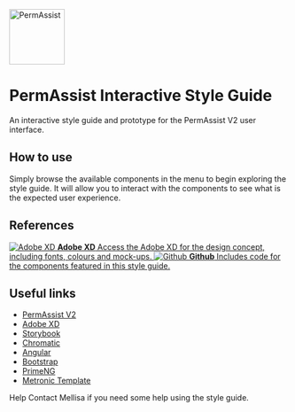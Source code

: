 

<Meta title="Introduction" />

<style>
  {`
    h1, .lead {
      margin-right: 120px !important;
    }

    .logo {
      position: absolute;
      top: 3em;
      right: 3em;
      width: 100px;
      height: auto;
    }

    .subheading {
      --mediumdark: '#999999';
      font-weight: 900;
      font-size: 13px;
      color: #999;
      letter-spacing: 6px;
      line-height: 24px;
      text-transform: uppercase;
      margin-bottom: 12px;
      margin-top: 40px;
    }

    .lead {
      font-size: 1.25em;
      font-weight: normal;
      margin-bottom: 2rem;
    }

    .link-list {
      display: grid;
      grid-template-columns: 1fr;
      row-gap: 10px;
    }

    @media (min-width: 620px) {
      .link-list {
        row-gap: 20px;
        column-gap: 20px;
        grid-template-columns: 1fr 1fr;
      }
    }

    @media all and (-ms-high-contrast:none) {
    .link-list {
        display: -ms-grid;
        -ms-grid-columns: 1fr 1fr;
        -ms-grid-rows: 1fr 1fr;
      }
    }

    .link-item {
      display: block;
      padding: 20px 30px 20px 15px;
      border: 1px solid #00000010;
      border-radius: 5px;
      transition: background 150ms ease-out, border 150ms ease-out, transform 150ms ease-out;
      color: #333333;
      display: flex;
      align-items: flex-start;
    }

    .link-item:hover {
      border-color: #1EA7FD50;
      transform: translate3d(0, -3px, 0);
      box-shadow: rgba(0, 0, 0, 0.08) 0 3px 10px 0;
    }

    .link-item:active {
      border-color: #1EA7FD;
      transform: translate3d(0, 0, 0);
    }

    .link-item strong {
      font-weight: 700;
      display: block;
      margin-bottom: 2px;
    }

    .link-item img {
      height: 40px;
      width: 40px;
      margin-right: 15px;
      flex: none;
    }

    .link-item span {
      font-size: 14px;
      line-height: 20px;
    }

    .tip {
      display: inline-block;
      border-radius: 1em;
      font-size: 11px;
      line-height: 12px;
      font-weight: 700;
      background: #E7FDD8;
      color: #66BF3C;
      padding: 4px 12px;
      margin-right: 10px;
      vertical-align: top;
    }

    .tip-wrapper {
      font-size: 13px;
      line-height: 20px;
      margin-top: 40px;
      margin-bottom: 40px;
    }

    .tip-wrapper code {
      font-size: 12px;
      display: inline-block;
    }
  `}
</style>

<img src={Logo} alt="PermAssist" width="100" class="logo" />

# PermAssist Interactive Style Guide
<p class="lead">An interactive style guide and prototype for the PermAssist V2 user interface.</p>

## How to use
Simply browse the available components in the menu to begin exploring the style guide. It will allow you to interact with the components to see what is the expected user experience.

## References

<div className="link-list">
  <a
    className="link-item"
    href="https://xd.adobe.com/view/7f569b40-59db-4768-a66d-77aebb9e7cad-2a05/"
    target="_blank"
  >
    <img src={AdobeXD} alt="Adobe XD" />
    <span>
      <strong>Adobe XD</strong>
      Access the Adobe XD for the design concept, including fonts, colours and mock-ups.
    </span>
  </a>
  <a
    className="link-item"
    href="https://xd.adobe.com/view/7f569b40-59db-4768-a66d-77aebb9e7cad-2a05/"
    target="_blank"
  >
    <img src={Github} alt="Github" />
    <span>
      <strong>Github</strong>
      Includes code for the components featured in this style guide.
    </span>
  </a>
</div>

## Useful links
- [PermAssist V2](https://test-applicant.permassist.com.au/auth/login)
- [Adobe XD](https://www.adobe.com/au/products/xd.html)
- [Storybook](https://storybook.js.org/tutorials/)
- [Chromatic](https://www.chromatic.com/docs/)
- [Angular](https://angular.io/)
- [Bootstrap](https://getbootstrap.com/)
- [PrimeNG](https://www.primefaces.org/primeng/)
- [Metronic Template](https://preview.keenthemes.com/metronic8/angular/demo1/auth/login)

<div className="tip-wrapper">
  <span className="tip">Help</span>
  Contact Mellisa if you need some help using the style guide.
</div>
